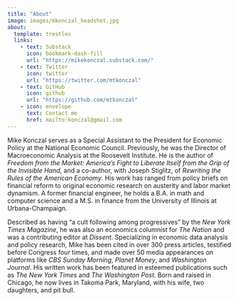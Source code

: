 ```yaml
---
title: "About"
image: images/mkonczal_headshot.jpg
about:
  template: trestles
  links:
    - text: Substack
      icon: bookmark-dash-fill
      url: "https://mikekonczal.substack.com/"
    - text: Twitter
      icon: twitter
      url: "https://twitter.com/mtkonczal"
    - text: GitHub
      icon: github
      url: "https://github.com/mtkonczal"
    - icon: envelope
      text: Contact me
      href: mailto:konczal@gmail.com
---
```


Mike Konczal serves as a Special Assistant to the President for Economic Policy at the National Economic Council. Previously, he was the Director of Macroeconomic Analysis at the Roosevelt Institute. He is the author of *Freedom from the Market: America's Fight to Liberate Itself from the Grip of the Invisible Hand*, and a co-author, with Joseph Stiglitz, of *Rewriting the Rules of the American Economy*. His work has ranged from policy briefs on financial reform to original economic research on austerity and labor market dynamism. A former financial engineer, he holds a B.A. in math and computer science and a M.S. in finance from the University of Illinois at Urbana-Champaign.

Described as having "a cult following among progressives" by the *New York Times Magazine*, he was also an economics columnist for *The Nation* and was a contributing editor at *Dissent*. Specializing in economic data analysis and policy research, Mike has been cited in over 300 press articles, testified before Congress four times, and made over 50 media appearances on platforms like *CBS Sunday Morning*, *Planet Money*, and *Washington Journal*. His written work has been featured in esteemed publications such as *The New York Times* and *The Washington Post*. Born and raised in Chicago, he now lives in Takoma Park, Maryland, with his wife, two daughters, and pit bull.
